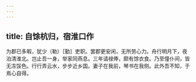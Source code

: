 ```yaml
---
---
---
```

title: 自馀杭归，宿淮口作
---



为郡已多暇，犹少（勒）［勤］吏职。罢郡更安闲，无所劳心力。舟行明月下，夜泊清淮北。岂止吾一身，举家同燕息。三年请禄俸，颇有馀衣食。乃至僮仆间，皆无冻馁色。行行弄云水，步步近乡国。妻子在我前，琴书在我侧。此外吾不知，于焉心自得。